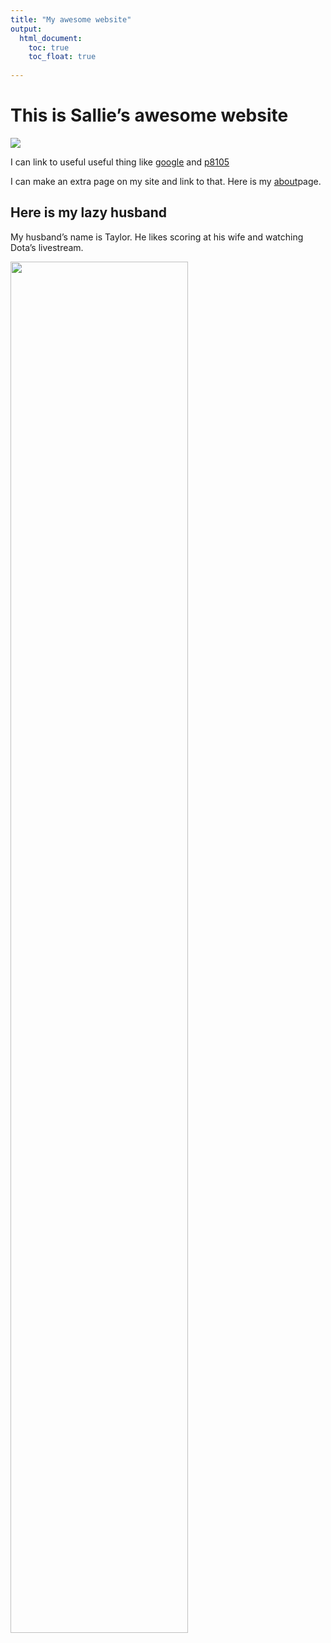 ```yaml
---
title: "My awesome website"
output: 
  html_document:
    toc: true
    toc_float: true
 
---
```


# This is Sallie's awesome website

![](https://media.giphy.com/media/drXGoW1iudhKw/giphy.gif)


I can link to useful useful thing like 
[google](https://www.google.com/) and
[p8105](https://www.8105.com/) 

I can make an extra page on my site and link to that. Here is my [about](about.html)page.


## Here is my lazy husband
My husband's name is Taylor. He likes scoring at his wife and watching Dota's livestream. 

<img src="image/ty.png" style="width:75%">
